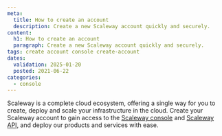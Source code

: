 ```yaml
---
meta:
  title: How to create an account
  description: Create a new Scaleway account quickly and securely.
content:
  h1: How to create an account
  paragraph: Create a new Scaleway account quickly and securely.
tags: create account console create-account
dates:
  validation: 2025-01-20
  posted: 2021-06-22
categories:
  - console
---
```


Scaleway is a complete cloud ecosystem, offering a single way for you to create, deploy and scale your infrastructure in the cloud. Create your Scaleway account to gain access to the [Scaleway console](/account/concepts/#console) and [Scaleway API](https://www.scaleway.com/en/developers/api/), and deploy our products and services with ease.

<Macro id="create-account" />
